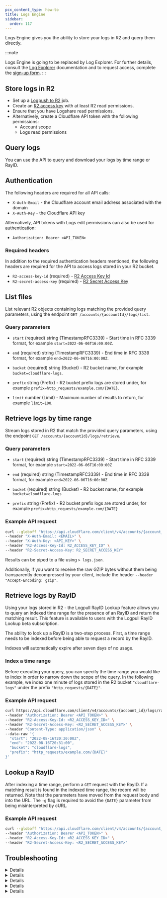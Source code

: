 ```yaml
---
pcx_content_type: how-to
title: Logs Engine
sidebar:
  order: 117
---
```



Logs Engine gives you the ability to store your logs in R2 and query them directly.

:::note

Logs Engine is going to be replaced by Log Explorer. For further details, consult the [Log Explorer](/log-explorer/) documentation and to request access, complete the [sign-up form](https://cloudflare.com/lp/log-explorer/).
:::

## Store logs in R2

- Set up a [Logpush to R2](/logs/get-started/enable-destinations/r2/) job.
- Create an [R2 access key](/r2/api/tokens/) with at least R2 read permissions.
- Ensure that you have Logshare read permissions.
- Alternatively, create a Cloudflare API token with the following permissions:
  - Account scope
  - Logs read permissions

## Query logs

You can use the API to query and download your logs by time range or RayID.

## Authentication

The following headers are required for all API calls:

- `X-Auth-Email` - the Cloudflare account email address associated with the domain
- `X-Auth-Key` - the Cloudflare API key

Alternatively, API tokens with Logs edit permissions can also be used for authentication:

- `Authorization: Bearer <API_TOKEN>`

### Required headers

In addition to the required authentication headers mentioned, the following headers are required for the API to access logs stored in your R2 bucket.

- `R2-access-key-id` (required) - [R2 Access Key Id](/r2/api/tokens/)
- `R2-secret-access-key` (required) - [R2 Secret Access Key](/r2/api/tokens/)

## List files

List relevant R2 objects containing logs matching the provided query parameters, using the endpoint `GET /accounts/{accountId}/logs/list`.

### Query parameters

- `start` (required) string (TimestampRFC3339) - Start time in RFC 3339 format, for example `start=2022-06-06T16:00:00Z`.

- `end` (required) string (TimestampRFC3339) - End time in RFC 3339 format, for example `end=2022-06-06T16:00:00Z`.

- `bucket` (required) string (Bucket) - R2 bucket name, for example `bucket=cloudflare-logs`.

- `prefix` string (Prefix) - R2 bucket prefix logs are stored under, for example `prefix=http_requests/example.com/{DATE}`.

- `limit` number (Limit) - Maximum number of results to return, for example `limit=100`.

## Retrieve logs by time range

Stream logs stored in R2 that match the provided query parameters, using the endpoint `GET /accounts/{accountId}/logs/retrieve`.

### Query parameters

- `start` (required) string (TimestampRFC3339) - Start time in RFC 3339 format, for example `start=2022-06-06T16:00:00Z`

- `end` (required) string (TimestampRFC3339) - End time in RFC 3339 format, for example `end=2022-06-06T16:00:00Z`

- `bucket` (required) string (Bucket) - R2 bucket name, for example `bucket=cloudflare-logs`

- `prefix` string (Prefix) - R2 bucket prefix logs are stored under, for example `prefix=http_requests/example.com/{DATE}`

### Example API request

```bash
curl --globoff "https://api.cloudflare.com/client/v4/accounts/{account_id}/logs/retrieve?start=2022-06-01T16:00:00Z&end=2022-06-01T16:05:00Z&bucket=cloudflare-logs&prefix=http_requests/example.com/{DATE}" \
--header "X-Auth-Email: <EMAIL>" \
--header "X-Auth-Key: <API_KEY>" \
--header "R2-Access-Key-Id: R2_ACCESS_KEY_ID" \
--header "R2-Secret-Access-Key: R2_SECRET_ACCESS_KEY"
```

Results can be piped to a file using `> logs.json`.

Additionally, if you want to receive the raw GZIP bytes without them being transparently decompressed by your client, include the header `--header "Accept-Encoding: gzip"`.

## ​Retrieve logs by RayID

Using your logs stored in R2 - the Logpull RayID Lookup feature allows you to query an indexed time range for the presence of an RayID and return the matching result. This feature is available to users with the Logpull RayID Lookup beta subscription.

The ability to look up a RayID is a two-step process. First, a time range needs to be indexed before being able to request a record by the RayID.

Indexes will automatically expire after seven days of no usage.

### Index a time range

Before executing your query, you can specify the time range you would like to index in order to narrow down the scope of the query. In the following example, we index one minute of logs stored in the R2 bucket `"cloudflare-logs"` under the prefix `"http_requests/{DATE}"`.

### Example API request

```bash
curl https://api.cloudflare.com/client/v4/accounts/{account_id}/logs/rayids/index \
--header "Authorization: Bearer <API_TOKEN>" \
--header "R2-Access-Key-Id: <R2_ACCESS_KEY_ID>" \
--header "R2-Secret-Access-Key: <R2_SECRET_ACCESS_KEY>" \
--header "Content-Type: application/json" \
--data-raw '{
  "start": "2022-08-16T20:30:00Z",
  "end": "2022-08-16T20:31:00",
  "bucket": "cloudflare-logs",
  "prefix": "http_requests/example.com/{DATE}"
}'
```

## Lookup a RayID

After indexing a time range, perform a `GET` request with the RayID. If a matching result is found in the indexed time range, the record will be returned. Note that the parameters have moved from the request body and into the URL. The `-g` flag is required to avoid the `{DATE}` parameter from being misinterpreted by cURL.

### Example API request

```bash
curl --globoff "https://api.cloudflare.com/client/v4/accounts/{account_id}/logs/rayids/<RAY_ID>?bucket=cloudflare-logs&prefix=http_requests/example.com/{DATE}" \
--header "Authorization: Bearer <API_TOKEN>" \
--header "R2-Access-Key-Id: <R2_ACCESS_KEY_ID>" \
--header "R2-Secret-Access-Key: <R2_SECRET_ACCESS_KEY>"
```

## Troubleshooting

<Details header="I am getting an error when accessing the API">

- **Error**: Time range returned too many results. Try reducing the time range and try again.

HTTP status code `422` will be returned if the time range between the start and end parameters is too wide. Try querying a shorter time range if you are running into this limit.

- **Error**: Provided token does not have the required features enabled.

Contact your account representative to have the beta Logpull RayID Lookup subscription added to your account.

- **Error**: Time range returned too many results. Try reducing the time range and try again.

High volume zones can produce many log files in R2. Try reducing your start and end time range until you find a duration that works best for your log volume.

</Details>

<Details header="How do I know what time range to index?">

Currently, there is no process to index logs as they arrive. If you have the RayID and know the time the request was made, try indexing the next 5-10 minutes of logs after the request was completed.

</Details>

<Details header="What is the time delay between when an event happens and when I can query for it?">

Logpush delivers logs in batches as soon as possible, generally in less than one minute. After this, logs can be accessed using Logs Engine.

</Details>

<Details header="Does R2 have retention controls?">

R2 does not currently have retention controls in place. You can query back as far as when you created the Logpush job.

</Details>

<Details header="Which datasets is Logs Engine compatible with?">

The retrieval API is compatible with all the datasets we support. The full list is available on the [Log fields](/logs/reference/log-fields/) section.

</Details>
